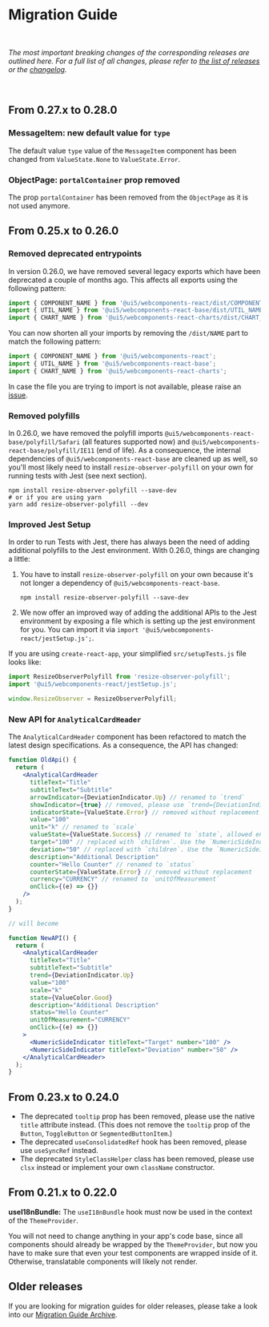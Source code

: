 
<Meta title="Migration Guide" />

# Migration Guide

<br />

_The most important breaking changes of the corresponding releases are outlined here.
For a full list of all changes, please refer to [the list of releases](https://github.com/SAP/ui5-webcomponents-react/releases)
or the [changelog](?path=/docs/change-log--page)._

<br />

<TableOfContent headingSelector="h2" />

## From 0.27.x to 0.28.0

### MessageItem: new default value for `type`

The default value `type` value of the `MessageItem` component has been changed from `ValueState.None` to `ValueState.Error`.

### ObjectPage: `portalContainer` prop removed

The prop `portalContainer` has been removed from the `ObjectPage` as it is not used anymore.

## From 0.25.x to 0.26.0

### Removed deprecated entrypoints

In version 0.26.0, we have removed several legacy exports which have been deprecated a couple of months ago.
This affects all exports using the following pattern:

```js
import { COMPONENT_NAME } from '@ui5/webcomponents-react/dist/COMPONENT_NAME';
import { UTIL_NAME } from '@ui5/webcomponents-react-base/dist/UTIL_NAME';
import { CHART_NAME } from '@ui5/webcomponents-react-charts/dist/CHART_NAME';
```

You can now shorten all your imports by removing the `/dist/NAME` part to match the following pattern:

```js
import { COMPONENT_NAME } from '@ui5/webcomponents-react';
import { UTIL_NAME } from '@ui5/webcomponents-react-base';
import { CHART_NAME } from '@ui5/webcomponents-react-charts';
```

In case the file you are trying to import is not available, please raise an [issue](https://github.com/SAP/ui5-webcomponents-react/issues/new?labels=bug&template=bug_report.md).

### Removed polyfills

In 0.26.0, we have removed the polyfill imports `@ui5/webcomponents-react-base/polyfill/Safari` (all features supported now) and `@ui5/webcomponents-react-base/polyfill/IE11` (end of life).
As a consequence, the internal dependencies of `@ui5/webcomponents-react-base` are cleaned up as well,
so you'll most likely need to install `resize-observer-polyfill` on your own for running tests with Jest (see next section).

```shell
npm install resize-observer-polyfill --save-dev
# or if you are using yarn
yarn add resize-observer-polyfill --dev
```

### Improved Jest Setup

In order to run Tests with Jest, there has always been the need of adding additional polyfills to the Jest environment.
With 0.26.0, things are changing a little:

1. You have to install `resize-observer-polyfill` on your own because it's not longer a dependency of `@ui5/webcomponents-react-base`.
   ```
   npm install resize-observer-polyfill --save-dev
   ```
2. We now offer an improved way of adding the additional APIs to the Jest environment by exposing a file which is setting up the
   jest environment for you. You can import it via `import '@ui5/webcomponents-react/jestSetup.js';`.

If you are using `create-react-app`, your simplified `src/setupTests.js` file looks like:

```js
import ResizeObserverPolyfill from 'resize-observer-polyfill';
import '@ui5/webcomponents-react/jestSetup.js';

window.ResizeObserver = ResizeObserverPolyfill;
```

### New API for `AnalyticalCardHeader`

The `AnalyticalCardHeader` component has been refactored to match the latest design specifications.
As a consequence, the API has changed:

```jsx
function OldApi() {
  return (
    <AnalyticalCardHeader
      titleText="Title"
      subtitleText="Subtitle"
      arrowIndicator={DeviationIndicator.Up} // renamed to `trend`
      showIndicator={true} // removed, please use `trend={DeviationIndicator.None}` in future
      indicatorState={ValueState.Error} // removed without replacement
      value="100"
      unit="k" // renamed to `scale`
      valueState={ValueState.Success} // renamed to `state`, allowed enum values coming from `ValueColor`
      target="100" // replaced with `children`. Use the `NumericSideIndicator` component.
      deviation="50" // replaced with `children`. Use the `NumericSideIndicator` component.
      description="Additional Description"
      counter="Hello Counter" // renamed to `status`
      counterState={ValueState.Error} // removed without replacement
      currency="CURRENCY" // renamed to `unitOfMeasurement`
      onClick={(e) => {}}
    />
  );
}

// will become

function NewAPI() {
  return (
    <AnalyticalCardHeader
      titleText="Title"
      subtitleText="Subtitle"
      trend={DeviationIndicator.Up}
      value="100"
      scale="k"
      state={ValueColor.Good}
      description="Additional Description"
      status="Hello Counter"
      unitOfMeasurement="CURRENCY"
      onClick={(e) => {}}
    >
      <NumericSideIndicator titleText="Target" number="100" />
      <NumericSideIndicator titleText="Deviation" number="50" />
    </AnalyticalCardHeader>
  );
}
```

## From 0.23.x to 0.24.0

- The deprecated `tooltip` prop has been removed, please use the native `title` attribute instead. (This does not remove the `tooltip` prop of the `Button`, `ToggleButton` or `SegmentedButtonItem`.)
- The deprecated `useConsolidatedRef` hook has been removed, please use `useSyncRef` instead.
- The deprecated `StyleClassHelper` class has been removed, please use `clsx` instead or implement your own `className` constructor.

## From 0.21.x to 0.22.0

**useI18nBundle:** The `useI18nBundle` hook must now be used in the context of the `ThemeProvider`.

You will not need to change anything in your app's code base, since all components should already be wrapped by the `ThemeProvider`, but now you have to make sure that even your test components are wrapped inside of it.
Otherwise, translatable components will likely not render.

## Older releases

If you are looking for migration guides for older releases, please take a look into our [Migration Guide Archive](https://github.com/SAP/ui5-webcomponents-react/blob/main/docs/MigrationGuide.archive.md).

<Footer />
